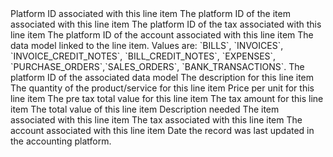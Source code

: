 <ResponseField name="platform_id" type="string" required>
  Platform ID associated with this line item
</ResponseField>
<ResponseField name="item_id" type="string">
  The platform ID of the item associated with this line item
</ResponseField>
<ResponseField name="tax_id" type="string">
  The platform ID of the tax associated with this line item
</ResponseField>
<ResponseField name="account_id" type="string">
  The platform ID of the account associated with this line item
</ResponseField>
<ResponseField name="line_item_type" type="enum">
  The data model linked to the line item. Values are: `BILLS`, `INVOICES`, `INVOICE_CREDIT_NOTES`, `BILL_CREDIT_NOTES`, `EXPENSES`, `PURCHASE_ORDERS`,`SALES_ORDERS`,
  `BANK_TRANSACTIONS`.
</ResponseField>
<ResponseField name="line_item_type_id" type="string">
  The platform ID of the associated data model
</ResponseField>
<ResponseField name="description" type="string">
  The description for this line item
</ResponseField>
<ResponseField name="quantity" type="float">
  The quantity of the product/service for this line item
</ResponseField>
<ResponseField name="unit_amount" type="float">
  Price per unit for this line item
</ResponseField>
<ResponseField name="sub_total" type="float">
  The pre tax total value for this line item
</ResponseField>
<ResponseField name="tax_amount" type="float">
  The tax amount for this line item
</ResponseField>
<ResponseField name="total_amount" type="float">
  The total value of this line item
</ResponseField>
<ResponseField name="tracking_category_ids" type="string[]">
  Description needed
</ResponseField>
<ResponseField name="item" type="object">
  The item associated with this line item
</ResponseField>
<ResponseField name="tax_rate" type="object">
  The tax associated with this line item
</ResponseField>
<ResponseField name="account" type="object">
  The account associated with this line item
</ResponseField>

<ResponseField name="updated_at" type="date" required>
  Date the record was last updated in the accounting platform.
</ResponseField>
